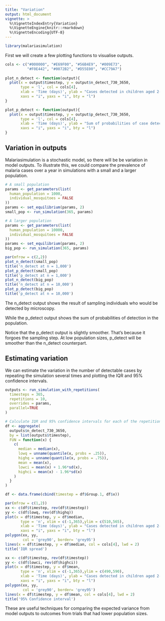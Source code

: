 ```yaml
---
title: "Variation"
output: html_document
vignette: >
  %\VignetteIndexEntry{Variation}
  %\VignetteEngine{knitr::rmarkdown}
  %\VignetteEncoding{UTF-8}
---
```


```r
library(malariasimulation)
```

First we will create a few plotting functions to visualise outputs. 
```r
cols <- c("#000000", "#E69F00", "#56B4E9", "#009E73", 
          "#F0E442", "#0072B2", "#D55E00", "#CC79A7")
          
plot_n_detect <- function(output){
  plot(x = output$timestep, y = output$n_detect_730_3650, 
       type = 'l', col = cols[4],
       xlab = 'Time (days)', ylab = "Cases detected in children aged 2-10 years",
       xaxs = "i", yaxs = "i", bty = "l")
}

plot_p_detect <- function(output){
  plot(x = output$timestep, y = output$p_detect_730_3650, 
       type = 'l', col = cols[4],
       xlab = 'Time (days)', ylab = "Sum of probabilities of case detection in children aged 2-10 years",
       xaxs = "i", yaxs = "i", bty = "l")
}
```
## Variation in outputs

Malariasimulation is a stochastic model, so there will be be variation in model outputs. To illustrate this, we could compare the prevalence of malaria cases over a year in simulations with a small and a larger population.

```r
# A small population
params <- get_parameters(list(
  human_population = 1000,
  individual_mosquitoes = FALSE
))
params <- set_equilibrium(params, 2)
small_pop <- run_simulation(365, params)

# A larger population
params <- get_parameters(list(
  human_population = 10000,
  individual_mosquitoes = FALSE
))
params <- set_equilibrium(params, 2)
big_pop <- run_simulation(365, params)

par(mfrow = c(2,2))
plot_n_detect(small_pop)
title('n_detect at n = 1,000')
plot_p_detect(small_pop)
title('p_detect at n = 1,000')
plot_n_detect(big_pop)
title('n_detect at n = 10,000')
plot_p_detect(big_pop)
title('p_detect at n = 10,000')
```

The n_detect output shows the result of sampling individuals who would be detected by microscopy.

While the p_detect output shows the sum of probabilities of detection in the population.

Notice that the p_detect output is slightly smoother. That's because it forgoes the sampling step. At low population sizes, p_detect will be smoother than the n_detect counterpart.

## Estimating variation 

We can estimate the variation in the number of detectable cases by repeating the simulation several times and plotting the IQR and 95% confidence intervals. 

```r
outputs <- run_simulation_with_repetitions(
  timesteps = 365,
  repetitions = 10,
  overrides = params,
  parallel=TRUE
)

# Calculate IQR and 95% confidence intervals for each of the repetitions
df <- aggregate(
  outputs$n_detect_730_3650,
  by = list(outputs$timestep),
  FUN = function(x) {
    c(
      median = median(x),
      lowq = unname(quantile(x, probs = .25)),
      highq = unname(quantile(x, probs = .75)),
      mean = mean(x),
      lowci = mean(x) + 1.96*sd(x),
      highci = mean(x) - 1.96*sd(x)
    )
  }
)

df <- data.frame(cbind(timestep = df$Group.1, df$x))

par(mfrow = c(1,2))
xx <- c(df$timestep, rev(df$timestep))
yy <- c(df$lowq, rev(df$highq))
plot(x = df$timestep, y = df$median, 
       type = 'n', xlim = c(-1,365),ylim = c(510,565),
       xlab = 'Time (days)', ylab = "Cases detected in children aged 2-10 years",
       xaxs = "i", yaxs = "i", bty = "l")
polygon(xx, yy,
        col = 'grey90', border= 'grey95')
lines(x = df$timestep, y = df$median, col = cols[4], lwd = 2)
title('IQR spread')

xx <- c(df$timestep, rev(df$timestep))
yy <- c(df$lowci, rev(df$highci))
plot(x = df$timestep, y = df$mean, 
       type = 'n', xlim = c(-1,365),ylim = c(490,590),
       xlab = 'Time (days)', ylab = "Cases detected in children aged 2-10 years",
       xaxs = "i", yaxs = "i", bty = "l")
polygon(xx, yy,
        col = 'grey90', border= 'grey95')
lines(x = df$timestep, y = df$mean, col = cols[4], lwd = 2)
title('95% Confidence interval')
```

These are useful techniques for comparing the expected variance from model outputs to outcomes from trials that had lower population sizes.